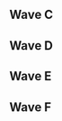 {{DISPLAYTITLE:Function(3): Singles Pools}}{{SetGame|melee}}
{{tabs static
|name1=Overview
|link1=Function/3
|name2=Singles Pools
|link2=Function/3/Singles Pools
|name3=Singles Bracket
|link3=Function/3/Singles Bracket
|name4=Doubles Pools
|link4=Function/3/Doubles Pools
|name5=Doubles Bracket
|link5=Function/3/Doubles Bracket
|This=2
}}
==Wave C==
{{Box|start|padding=2em}}
==={{HiddenSort|C1}}===
{{GroupTableStart |Bracket C1|width=300px}}
{{GroupTableSlot|Slipnslide|flag=us|win_m=2|lose_m=0|place=1|bg=up|go={{advance|Function/3/Singles Bracket#Winners Bracket}}}}
{{GroupTableSlot|DairDeviL|flag=us|win_m=2|lose_m=0|place=1|bg=up|go={{advance|Function/3/Singles Bracket#Winners Bracket}}}}
{{GroupTableSlot|jarrod|flag=us|win_m=3|lose_m=1|place=3|bg=stay|go={{advance|Function/3/Singles Bracket#Losers Bracket}}}}
{{GroupTableSlot|Yoda|flag=us|win_m=2|lose_m=1|place=3|bg=stay|go={{advance|Function/3/Singles Bracket#Losers Bracket}}}}
{{GroupTableSlot|debby !|flag=us|win_m=2|lose_m=2|place=5|bg=down}}
{{GroupTableSlot|i fight tigers|flag=us|win_m=1|lose_m=2|place=5|bg=down}}
{{GroupTableSlot|Kozy|flag=us|win_m=1|lose_m=2|place=7|bg=down}}
{{GroupTableSlot|Zaz|flag=us|win_m=1|lose_m=2|place=7|bg=down}}
{{GroupTableSlot|CreeperMcStalk|flag=us|win_m=0|lose_m=2|place=9|bg=down}}
{{GroupTableSlot|Wills|flag=us|win_m=0|lose_m=2|place=9|bg=down}}
{{GroupTableEnd}}
{{Box|break|padding=2em}}

==={{HiddenSort|C2}}===
{{GroupTableStart |Bracket C2|width=300px}}
{{GroupTableSlot|A Rookie|flag=us|win_m=2|lose_m=0|place=1|bg=up|go={{advance|Function/3/Singles Bracket#Winners Bracket}}}}
{{GroupTableSlot|Denko|flag=us|win_m=2|lose_m=0|place=1|bg=up|go={{advance|Function/3/Singles Bracket#Winners Bracket}}}}
{{GroupTableSlot|emy|flag=us|win_m=3|lose_m=1|place=3|bg=stay|go={{advance|Function/3/Singles Bracket#Losers Bracket}}}}
{{GroupTableSlot|Den|flag=us|win_m=2|lose_m=1|place=3|bg=stay|go={{advance|Function/3/Singles Bracket#Losers Bracket}}}}
{{GroupTableSlot|Voiles|flag=us|win_m=2|lose_m=2|place=5|bg=down}}
{{GroupTableSlot|LSD|flag=us|win_m=1|lose_m=2|place=5|bg=down}}
{{GroupTableSlot|Kabuki|flag=us|win_m=2|lose_m=2|place=7|bg=down}}
{{GroupTableSlot|Jibblyporf|flag=us|win_m=2|lose_m=2|place=7|bg=down}}
{{GroupTableSlot|Sace|flag=us|win_m=0|lose_m=2|place=9|bg=down}}
{{GroupTableSlot|Noided|flag=us|win_m=0|lose_m=2|place=9|bg=down}}
{{GroupTableSlot|ATG|flag=us|win_m=0|lose_m=2|place=9|bg=down}}
{{GroupTableEnd}}
{{Box|break|padding=2em}}

==={{HiddenSort|C3}}===
{{GroupTableStart |Bracket C3|width=300px}}
{{GroupTableSlot|Soap|flag=us|win_m=2|lose_m=0|place=1|bg=up|go={{advance|Function/3/Singles Bracket#Winners Bracket}}}}
{{GroupTableSlot|Dublat|flag=us|win_m=2|lose_m=0|place=1|bg=up|go={{advance|Function/3/Singles Bracket#Winners Bracket}}}}
{{GroupTableSlot|McNuggets|flag=us|win_m=2|lose_m=1|place=3|bg=stay|go={{advance|Function/3/Singles Bracket#Losers Bracket}}}}
{{GroupTableSlot|Focus|flag=us|win_m=2|lose_m=1|place=3|bg=stay|go={{advance|Function/3/Singles Bracket#Losers Bracket}}}}
{{GroupTableSlot|Sweaters|flag=us|win_m=2|lose_m=2|place=5|bg=down}}
{{GroupTableSlot|Othingar Fireblood|flag=us|win_m=2|lose_m=2|place=5|bg=down}}
{{GroupTableSlot|50k!|flag=us|win_m=1|lose_m=2|place=7|bg=down}}
{{GroupTableSlot|Putin4ever|flag=us|win_m=1|lose_m=2|place=7|bg=down}}
{{GroupTableSlot|AJ|flag=us|win_m=0|lose_m=2|place=9|bg=down}}
{{GroupTableSlot|Mage|flag=us|win_m=0|lose_m=2|place=9|bg=down}}
{{GroupTableEnd}}
{{Box|break|padding=2em}}

==={{HiddenSort|C4}}===
{{GroupTableStart |Bracket C4|width=300px}}
{{GroupTableSlot|Winkledink|flag=us|win_m=3|lose_m=0|place=1|bg=up|go={{advance|Function/3/Singles Bracket#Winners Bracket}}}}
{{GroupTableSlot|SuperFangChan|flag=us|win_m=2|lose_m=0|place=1|bg=up|go={{advance|Function/3/Singles Bracket#Winners Bracket}}}}
{{GroupTableSlot|Deviance|flag=us|win_m=4|lose_m=1|place=3|bg=stay|go={{advance|Function/3/Singles Bracket#Losers Bracket}}}}
{{GroupTableSlot|DINGO|flag=us|win_m=2|lose_m=1|place=3|bg=stay|go={{advance|Function/3/Singles Bracket#Losers Bracket}}}}
{{GroupTableSlot|KingCons|flag=us|win_m=2|lose_m=2|place=5|bg=down}}
{{GroupTableSlot|spooky|flag=us|win_m=2|lose_m=2|place=5|bg=down}}
{{GroupTableSlot|Siren|flag=us|win_m=1|lose_m=2|place=7|bg=down}}
{{GroupTableSlot|Brotist|flag=us|win_m=1|lose_m=2|place=7|bg=down}}
{{GroupTableSlot|BroChill|flag=us|win_m=1|lose_m=2|place=9|bg=down}}
{{GroupTableSlot|Niceness|flag=us|win_m=0|lose_m=2|place=9|bg=down}}
{{GroupTableSlot|Druggedfox|flag=us|win_m=0|lose_m=2|place=9|bg=down}}
{{GroupTableSlot|@SSBM_Ichigo|flag=us|win_m=0|lose_m=2|place=9|bg=down}}
{{GroupTableEnd}}
{{Box|end}}

==Wave D==
{{Box|start|padding=2em}}
==={{HiddenSort|D1}}===
{{GroupTableStart |Bracket D1|width=300px}}
{{GroupTableSlot|Dog|flag=us|win_m=2|lose_m=0|place=1|bg=up|go={{advance|Function/3/Singles Bracket#Winners Bracket}}}}
{{GroupTableSlot|XIF|flag=us|win_m=2|lose_m=0|place=1|bg=up|go={{advance|Function/3/Singles Bracket#Winners Bracket}}}}
{{GroupTableSlot|moogle|flag=us|win_m=2|lose_m=1|place=3|bg=stay|go={{advance|Function/3/Singles Bracket#Losers Bracket}}}}
{{GroupTableSlot|Ryko|flag=us|win_m=2|lose_m=1|place=3|bg=stay|go={{advance|Function/3/Singles Bracket#Losers Bracket}}}}
{{GroupTableSlot|LowQualityJpeg|flag=us|win_m=3|lose_m=2|place=5|bg=down}}
{{GroupTableSlot|Skroat|flag=us|win_m=2|lose_m=2|place=5|bg=down}}
{{GroupTableSlot|bag|flag=us|win_m=2|lose_m=2|place=7|bg=down}}
{{GroupTableSlot|Dusta Rhymes|flag=us|win_m=2|lose_m=2|place=7|bg=down}}
{{GroupTableSlot|SamB|flag=us|win_m=1|lose_m=2|place=9|bg=down}}
{{GroupTableSlot|Dgools|flag=us|win_m=0|lose_m=2|place=9|bg=down}}
{{GroupTableSlot|Jabroni|flag=us|win_m=0|lose_m=2|place=9|bg=down}}
{{GroupTableSlot|Meat|flag=us|win_m=0|lose_m=2|place=9|bg=down}}
{{GroupTableEnd}}
{{Box|break|padding=2em}}

==={{HiddenSort|D2}}===
{{GroupTableStart |Bracket D2|width=300px}}
{{GroupTableSlot|Davemon|flag=us|win_m=2|lose_m=0|place=1|bg=up|go={{advance|Function/3/Singles Bracket#Winners Bracket}}}}
{{GroupTableSlot|NIX|flag=us|win_m=2|lose_m=0|place=1|bg=up|go={{advance|Function/3/Singles Bracket#Winners Bracket}}}}
{{GroupTableSlot|Namu|flag=us|win_m=3|lose_m=1|place=3|bg=stay|go={{advance|Function/3/Singles Bracket#Losers Bracket}}}}
{{GroupTableSlot|HT|flag=us|win_m=2|lose_m=1|place=3|bg=stay|go={{advance|Function/3/Singles Bracket#Losers Bracket}}}}
{{GroupTableSlot|Dertdobber|flag=us|win_m=2|lose_m=2|place=5|bg=down}}
{{GroupTableSlot|Slim Jesus|flag=us|win_m=1|lose_m=2|place=5|bg=down}}
{{GroupTableSlot|Sneazi|flag=us|win_m=1|lose_m=2|place=7|bg=down}}
{{GroupTableSlot|Blueberry|flag=us|win_m=1|lose_m=2|place=7|bg=down}}
{{GroupTableSlot|Keill|flag=us|win_m=0|lose_m=2|place=9|bg=down}}
{{GroupTableSlot|Culex|flag=us|win_m=0|lose_m=2|place=9|bg=down}}
{{GroupTableEnd}}
{{Box|break|padding=2em}}

==={{HiddenSort|D3}}===
{{GroupTableStart |Bracket D3|width=300px}}
{{GroupTableSlot|Zook|flag=us|win_m=2|lose_m=0|place=1|bg=up|go={{advance|Function/3/Singles Bracket#Winners Bracket}}}}
{{GroupTableSlot|KPAN|flag=us|win_m=2|lose_m=0|place=1|bg=up|go={{advance|Function/3/Singles Bracket#Winners Bracket}}}}
{{GroupTableSlot|paintman|flag=us|win_m=2|lose_m=1|place=3|bg=stay|go={{advance|Function/3/Singles Bracket#Losers Bracket}}}}
{{GroupTableSlot|Sand|flag=us|win_m=2|lose_m=1|place=3|bg=stay|go={{advance|Function/3/Singles Bracket#Losers Bracket}}}}
{{GroupTableSlot|OGG|flag=us|win_m=3|lose_m=2|place=5|bg=down}}
{{GroupTableSlot|Weed|flag=us|win_m=3|lose_m=2|place=5|bg=down}}
{{GroupTableSlot|Jacket|flag=us|win_m=2|lose_m=2|place=7|bg=down}}
{{GroupTableSlot|Kai|flag=us|win_m=2|lose_m=2|place=7|bg=down}}
{{GroupTableSlot|rubber tubing|flag=us|win_m=0|lose_m=2|place=9|bg=down}}
{{GroupTableSlot|401k|flag=us|win_m=0|lose_m=2|place=9|bg=down}}
{{GroupTableSlot|Prophet|flag=us|win_m=0|lose_m=2|place=9|bg=down}}
{{GroupTableSlot|XXI|flag=us|win_m=0|lose_m=2|place=9|bg=down}}
{{GroupTableEnd}}
{{Box|break|padding=2em}}

==={{HiddenSort|D4}}===
{{GroupTableStart |Bracket D4|width=300px}}
{{GroupTableSlot|Tylenol P-M|flag=us|win_m=2|lose_m=0|place=1|bg=up|go={{advance|Function/3/Singles Bracket#Winners Bracket}}}}
{{GroupTableSlot|Suezo|flag=us|win_m=2|lose_m=0|place=1|bg=up|go={{advance|Function/3/Singles Bracket#Winners Bracket}}}}
{{GroupTableSlot|Sunrise|flag=us|win_m=3|lose_m=1|place=3|bg=stay|go={{advance|Function/3/Singles Bracket#Losers Bracket}}}}
{{GroupTableSlot|Een|flag=us|win_m=2|lose_m=1|place=3|bg=stay|go={{advance|Function/3/Singles Bracket#Losers Bracket}}}}
{{GroupTableSlot|psycho|flag=us|win_m=2|lose_m=2|place=5|bg=down}}
{{GroupTableSlot|Tal|flag=us|win_m=2|lose_m=2|place=5|bg=down}}
{{GroupTableSlot|Handorin|flag=us|win_m=1|lose_m=2|place=7|bg=down}}
{{GroupTableSlot|Duck|flag=us|win_m=0|lose_m=2|place=7|bg=down}}
{{GroupTableSlot|Han|flag=us|win_m=0|lose_m=2|place=9|bg=down}}
{{GroupTableSlot|Seiozi|flag=us|win_m=0|lose_m=2|place=9|bg=down}}
{{GroupTableEnd}}
{{Box|end}}

==Wave E==
{{Box|start|padding=2em}}
==={{HiddenSort|E1}}===
{{GroupTableStart |Bracket E1|width=300px}}
{{GroupTableSlot|CAUP|flag=us|win_m=2|lose_m=0|place=1|bg=up|go={{advance|Function/3/Singles Bracket#Winners Bracket}}}}
{{GroupTableSlot|SmashBob SquarePants|flag=us|win_m=2|lose_m=0|place=1|bg=up|go={{advance|Function/3/Singles Bracket#Winners Bracket}}}}
{{GroupTableSlot|CaptainCurry|flag=us|win_m=2|lose_m=1|place=3|bg=stay|go={{advance|Function/3/Singles Bracket#Losers Bracket}}}}
{{GroupTableSlot|Silver|flag=us|win_m=2|lose_m=1|place=3|bg=stay|go={{advance|Function/3/Singles Bracket#Losers Bracket}}}}
{{GroupTableSlot|noajenk|flag=us|win_m=2|lose_m=2|place=5|bg=down}}
{{GroupTableSlot|Legoplush|flag=us|win_m=2|lose_m=2|place=5|bg=down}}
{{GroupTableSlot|Jangles|flag=us|win_m=1|lose_m=2|place=7|bg=down}}
{{GroupTableSlot|Snac|flag=us|win_m=1|lose_m=2|place=7|bg=down}}
{{GroupTableSlot|Agent|flag=us|win_m=0|lose_m=2|place=9|bg=down}}
{{GroupTableSlot|Reptar's Dad|flag=us|win_m=0|lose_m=2|place=9|bg=down}}
{{GroupTableEnd}}
{{Box|break|padding=2em}}

==={{HiddenSort|E2}}===
{{GroupTableStart |Bracket E2|width=300px}}
{{GroupTableSlot|Kip|flag=us|win_m=2|lose_m=0|place=1|bg=up|go={{advance|Function/3/Singles Bracket#Winners Bracket}}}}
{{GroupTableSlot|Flamin Roy|flag=us|win_m=2|lose_m=0|place=1|bg=up|go={{advance|Function/3/Singles Bracket#Winners Bracket}}}}
{{GroupTableSlot|MrBeenReady|flag=us|win_m=2|lose_m=1|place=3|bg=stay|go={{advance|Function/3/Singles Bracket#Losers Bracket}}}}
{{GroupTableSlot|Gato|flag=us|win_m=2|lose_m=1|place=3|bg=stay|go={{advance|Function/3/Singles Bracket#Losers Bracket}}}}
{{GroupTableSlot|Date|flag=us|win_m=3|lose_m=2|place=5|bg=down}}
{{GroupTableSlot|CeeLew|flag=us|win_m=3|lose_m=2|place=5|bg=down}}
{{GroupTableSlot|Landry|flag=us|win_m=2|lose_m=2|place=7|bg=down}}
{{GroupTableSlot|Bronze Kneecap|flag=us|win_m=2|lose_m=2|place=7|bg=down}}
{{GroupTableSlot|Gladiator|flag=us|win_m=0|lose_m=2|place=9|bg=down}}
{{GroupTableSlot|sheepBlack|flag=us|win_m=0|lose_m=2|place=9|bg=down}}
{{GroupTableSlot|Better Luck Next Time|flag=us|win_m=0|lose_m=2|place=9|bg=down}}
{{GroupTableSlot|$teelo|flag=us|win_m=0|lose_m=2|place=9|bg=down}}
{{GroupTableEnd}}
{{Box|break|padding=2em}}

==={{HiddenSort|E3}}===
{{GroupTableStart |Bracket E3|width=300px}}
{{GroupTableSlot|Animal Companion|flag=us|win_m=2|lose_m=0|place=1|bg=up|go={{advance|Function/3/Singles Bracket#Winners Bracket}}}}
{{GroupTableSlot|Sharkz|flag=us|win_m=2|lose_m=0|place=1|bg=up|go={{advance|Function/3/Singles Bracket#Winners Bracket}}}}
{{GroupTableSlot|Kraines|flag=us|win_m=3|lose_m=1|place=3|bg=stay|go={{advance|Function/3/Singles Bracket#Losers Bracket}}}}
{{GroupTableSlot|Miss Jade|flag=us|win_m=2|lose_m=1|place=3|bg=stay|go={{advance|Function/3/Singles Bracket#Losers Bracket}}}}
{{GroupTableSlot|Tron|flag=us|win_m=2|lose_m=2|place=5|bg=down}}
{{GroupTableSlot|What.|flag=us|win_m=2|lose_m=2|place=5|bg=down}}
{{GroupTableSlot|Bunny|flag=|win_m=1|lose_m=2|place=7|bg=down}}
{{GroupTableSlot|j00t|flag=us|win_m=0|lose_m=2|place=7|bg=down}}
{{GroupTableSlot|MurkNLurkN|flag=us|win_m=0|lose_m=2|place=9|bg=down}}
{{GroupTableSlot|Lojo|flag=us|win_m=0|lose_m=2|place=9|bg=down}}
{{GroupTableEnd}}
{{Box|break|padding=2em}}

==={{HiddenSort|E4}}===
{{GroupTableStart |Bracket E4|width=300px}}
{{GroupTableSlot|n0ne|flag=ni|win_m=2|lose_m=0|place=1|bg=up|go={{advance|Function/3/Singles Bracket#Winners Bracket}}}}
{{GroupTableSlot|Myztek|flag=us|win_m=2|lose_m=0|place=1|bg=up|go={{advance|Function/3/Singles Bracket#Winners Bracket}}}}
{{GroupTableSlot|Channighan|flag=us|win_m=2|lose_m=1|place=3|bg=stay|go={{advance|Function/3/Singles Bracket#Losers Bracket}}}}
{{GroupTableSlot|Tubesssbm|flag=us|win_m=2|lose_m=1|place=3|bg=stay|go={{advance|Function/3/Singles Bracket#Losers Bracket}}}}
{{GroupTableSlot|Snood|flag=us|win_m=3|lose_m=2|place=5|bg=down}}
{{GroupTableSlot|Dalron|flag=us|win_m=2|lose_m=2|place=5|bg=down}}
{{GroupTableSlot|Who?|flag=us|win_m=2|lose_m=2|place=7|bg=down}}
{{GroupTableSlot|Booster|flag=us|win_m=2|lose_m=2|place=7|bg=down}}
{{GroupTableSlot|Rhyphte|flag=us|win_m=1|lose_m=2|place=9|bg=down}}
{{GroupTableSlot|Ghost|flag=us|win_m=0|lose_m=2|place=9|bg=down}}
{{GroupTableSlot|Slival|flag=us|win_m=0|lose_m=2|place=9|bg=down}}
{{GroupTableSlot|slickRick|flag=us|win_m=0|lose_m=2|place=9|bg=down}}
{{GroupTableEnd}}
{{Box|end}}

==Wave F==
{{Box|start|padding=2em}}
==={{HiddenSort|F1}}===
{{GroupTableStart |Bracket F1|width=300px}}
{{GroupTableSlot|Iori|flag=us|win_m=2|lose_m=0|place=1|bg=up|go={{advance|Function/3/Singles Bracket#Winners Bracket}}}}
{{GroupTableSlot|LuigigoShard|flag=us|win_m=2|lose_m=0|place=1|bg=up|go={{advance|Function/3/Singles Bracket#Winners Bracket}}}}
{{GroupTableSlot|Irminger|flag=us|win_m=3|lose_m=1|place=3|bg=stay|go={{advance|Function/3/Singles Bracket#Losers Bracket}}}}
{{GroupTableSlot|Mike G|flag=us|win_m=2|lose_m=1|place=3|bg=stay|go={{advance|Function/3/Singles Bracket#Losers Bracket}}}}
{{GroupTableSlot|Tieske|flag=us|win_m=2|lose_m=2|place=5|bg=down}}
{{GroupTableSlot|Logan|flag=us|win_m=2|lose_m=2|place=5|bg=down}}
{{GroupTableSlot|RxF|flag=us|win_m=2|lose_m=2|place=7|bg=down}}
{{GroupTableSlot|R.L. Shine|flag=us|win_m=2|lose_m=2|place=7|bg=down}}
{{GroupTableSlot|978|flag=us|win_m=1|lose_m=2|place=9|bg=down}}
{{GroupTableSlot|Sampai|flag=us|win_m=0|lose_m=2|place=9|bg=down}}
{{GroupTableSlot|Chance|flag=us|win_m=0|lose_m=2|place=9|bg=down}}
{{GroupTableSlot|cOral|flag=us|win_m=0|lose_m=2|place=9|bg=down}}
{{GroupTableEnd}}
{{Box|break|padding=2em}}

==={{HiddenSort|F2}}===
{{GroupTableStart |Bracket F2|width=300px}}
{{GroupTableSlot|Dezno|flag=us|win_m=2|lose_m=0|place=1|bg=up|go={{advance|Function/3/Singles Bracket#Winners Bracket}}}}
{{GroupTableSlot|SDeems|flag=us|win_m=2|lose_m=0|place=1|bg=up|go={{advance|Function/3/Singles Bracket#Winners Bracket}}}}
{{GroupTableSlot|Joker|flag=us|win_m=3|lose_m=1|place=3|bg=stay|go={{advance|Function/3/Singles Bracket#Losers Bracket}}}}
{{GroupTableSlot|StackDolla$|flag=us|win_m=3|lose_m=1|place=3|bg=stay|go={{advance|Function/3/Singles Bracket#Losers Bracket}}}}
{{GroupTableSlot|Zeke|flag=us|win_m=2|lose_m=2|place=5|bg=down}}
{{GroupTableSlot|RJ|flag=us|win_m=1|lose_m=2|place=5|bg=down}}
{{GroupTableSlot|Cardd|flag=us|win_m=1|lose_m=2|place=7|bg=down}}
{{GroupTableSlot|Reeve|flag=us|win_m=0|lose_m=2|place=7|bg=down}}
{{GroupTableSlot|Ya Boi Choi|flag=us|win_m=0|lose_m=2|place=9|bg=down}}
{{GroupTableSlot|iLLo|flag=us|win_m=0|lose_m=2|place=9|bg=down}}
{{GroupTableEnd}}
{{Box|break|padding=2em}}

==={{HiddenSort|F3}}===
{{GroupTableStart |Bracket F3|width=300px}}
{{GroupTableSlot|$mike|flag=us|win_m=2|lose_m=0|place=1|bg=up|go={{advance|Function/3/Singles Bracket#Winners Bracket}}}}
{{GroupTableSlot|GAwes|flag=us|win_m=2|lose_m=0|place=1|bg=up|go={{advance|Function/3/Singles Bracket#Winners Bracket}}}}
{{GroupTableSlot|Treyvon|flag=us|win_m=3|lose_m=1|place=3|bg=stay|go={{advance|Function/3/Singles Bracket#Losers Bracket}}}}
{{GroupTableSlot|mouse shampoo|flag=us|win_m=2|lose_m=1|place=3|bg=stay|go={{advance|Function/3/Singles Bracket#Losers Bracket}}}}
{{GroupTableSlot|Ice Age|flag=us|win_m=2|lose_m=2|place=5|bg=down}}
{{GroupTableSlot|KTP|flag=us|win_m=2|lose_m=2|place=5|bg=down}}
{{GroupTableSlot|Dandy|flag=|win_m=2|lose_m=2|place=7|bg=down}}
{{GroupTableSlot|ParanoidZoid|flag=us|win_m=1|lose_m=2|place=7|bg=down}}
{{GroupTableSlot|Plasma|flag=us|win_m=1|lose_m=2|place=9|bg=down}}
{{GroupTableSlot|Sky|flag=us|win_m=1|lose_m=2|place=9|bg=down}}
{{GroupTableSlot|CincoDoce|flag=us|win_m=0|lose_m=2|place=9|bg=down}}
{{GroupTableSlot|Chakan Führenddrachen|flag=us|win_m=0|lose_m=2|place=9|bg=down}}
{{GroupTableEnd}}
{{Box|break|padding=2em}}

==={{HiddenSort|F4}}===
{{GroupTableStart |Bracket F4|width=300px}}
{{GroupTableSlot|Lucky|flag=us|win_m=2|lose_m=0|place=1|bg=up|go={{advance|Function/3/Singles Bracket#Winners Bracket}}}}
{{GroupTableSlot|Cashmere John|flag=us|win_m=2|lose_m=0|place=1|bg=up|go={{advance|Function/3/Singles Bracket#Winners Bracket}}}}
{{GroupTableSlot|iKrager|flag=us|win_m=3|lose_m=1|place=3|bg=stay|go={{advance|Function/3/Singles Bracket#Losers Bracket}}}}
{{GroupTableSlot|Draven|flag=us|win_m=2|lose_m=1|place=3|bg=stay|go={{advance|Function/3/Singles Bracket#Losers Bracket}}}}
{{GroupTableSlot|GoHahn|flag=us|win_m=2|lose_m=2|place=5|bg=down}}
{{GroupTableSlot|Slips|flag=us|win_m=2|lose_m=2|place=5|bg=down}}
{{GroupTableSlot|crookie|flag=us|win_m=1|lose_m=2|place=7|bg=down}}
{{GroupTableSlot|2KrunkVillain|flag=us|win_m=0|lose_m=2|place=7|bg=down}}
{{GroupTableSlot|Mooleesi|flag=us|win_m=0|lose_m=2|place=9|bg=down}}
{{GroupTableSlot|Stank LEAN|flag=us|win_m=0|lose_m=2|place=9|bg=down}}
{{GroupTableEnd}}
{{Box|end}}
